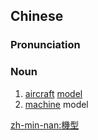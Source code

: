 {{also|机型}}
==Chinese==
{{zh-forms|s=机型}}

===Pronunciation===
{{zh-pron
|m=jīxíng
|cat=n
}}

===Noun===
{{zh-noun}}

# [[aircraft]] [[model]]
# [[machine]] model

[[zh-min-nan:機型]]